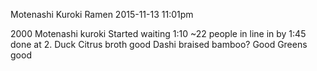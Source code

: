 Motenashi Kuroki Ramen
2015-11-13 11:01pm

2000 Motenashi kuroki
Started waiting 1:10 ~22 people in line in by 1:45 done at 2.
Duck
Citrus broth good
Dashi braised bamboo? Good
Greens good

